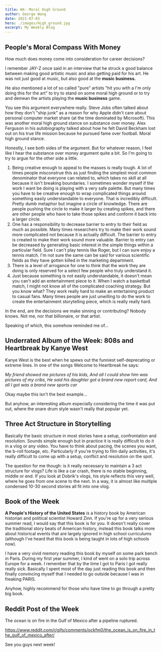 ```yaml
---
title: W4- Moral High Ground
author: George Wang
date: 2021-07-03
hero: ./images/High_ground.jpg
excerpt: My Weekly Blog
---
```


## People's Moral Compass With Money

How much does money come into consideration for career decisions?

I remember JAY-Z once said in an interview that he struck a good balance between making good artistic music and also getting paid for his art. He was not just good at music, but also good at the **music** **business.** 

He also mentioned a lot of so called "pure" artists "hit you with a I'm only doing this for the art" to try to stand on some moral high ground or to try and demean the artists playing the **music business** game.

You see this argument everywhere really. Steve Jobs often talked about how they don't "ship junk" as a reason for why Apple didn't care about personal computer market share (at the time dominated by Microsoft). This was another moral high ground stance on substance over money. Alex Ferguson in his autobiography talked about how he felt David Beckham lost out on his true life mission because he pursued fame over football. Moral high ground stance.

Honestly, I see both sides of the argument. But for whatever reason, I feel like I hear the substance over money argument quite a bit. So I'm going to try to argue for the other side a little.

1. Being creative enough to appeal to the masses is really tough. A lot of times people misconstrue this as just finding the simplest most common denominator that everyone can related to, which takes no skill at all because it isn't breaking boundaries. I sometimes wonder myself if the work I want be doing is playing with a very safe palette. But many times you have to be creative enough to wrap complicated things around something easily understandable to everyone. That is incredibly difficult. Pretty dumb metaphor but imagine a circle of knowledge. There are people pushing the circle to make it larger by creating spikes, and there are other people who have to take those spikes and conform it back into a larger circle.
2. One has a responsibility to decrease barrier to entry to their field as much as possible. Many times researchers try to make their work sound more complicated not because it is actually difficult. The barrier to entry is created to make their work sound more valuable. Barrier to entry can be decreased by generating basic interest in the simple things within a particular field. Sure I can't play tennis like Roger, but I can sure enjoy a tennis match. I'm not sure the same can be said for various scientific fields as they have gotten killed in the marketing department. 
3. There is a level of arrogance for one to think that the work they are doing is only reserved for a select few people who truly understand it. 
4. Just because something is not easily understandable, it doesn't mean you can't add an entertainment piece to it. When I watch a basketball match, I might not know all of the complicated coaching strategy. But you know what? They work really hard to make an entertaining product to casual fans. Many times people are just unwilling to do the work to create the entertainment storytelling piece, which is really really hard.

In the end, are the decisions we make sinning or contributing? Nobody knows. Not me, nor that billionaire, or that artist.

Speaking of which, this somehow reminded me of...

## Underrated Album of the Week: 808s and Heartbreak by Kanye West

Kanye West is the best when he spews out the funniest self-deprecating or extreme lines. In one of the songs Welcome to Heartbreak he says:

*My friend showed me pictures of his kids, And all I could show him was pictures of my cribs, He said his daughter got a brand new report card, And all I got was a brand new sports car*

Okay maybe this isn't the best example...

But anyhow, an interesting album especially considering the time it was put out, where the snare drum style wasn't really that popular yet. 

## Three Act Structure in Storytelling

Basically the basic structure in most stories have a setup, confrontation and resolution. Sounds simple enough but in practice it is really difficult to do it in a vlog or any video. You have to think about pacing, the scenes you want, the b-roll footage, etc. Particularly if you're trying to film daily activities, it's really difficult to come up with a setup, conflict and resolution on the spot. 

The question for me though: is it really necessary to maintain a 3 act structure for vlogs? Life is like a car crash, there is no stable beginning, middle or end. If you look at Dobrik's vlogs, his style reflects this very well, where he goes from one scene to the next. In a way, it is almost like multiple condensed 10-30 second stories all fit into one vlog. 

## Book of the Week

**A People's History of the United States** is a history book by American historian and political scientist Howard Zinn. If you're up for a very serious summer read, I would say that this book is for you. It doesn't really cover the traditional story beats of American history, instead this book talks more about historical events that are largely ignored in high school curriculums (although I've heard that this book is being taught in lots of high schools now).

I have a very vivid memory reading this book by myself on some park bench in Paris. During my first year summer, I kind of went on a solo trip across Europe for a week. I remember that by the time I got to Paris I got really really sick. Basically I spent most of the day just reading this book and then finally convincing myself that I needed to go outside because I was in freaking PARIS. 

Anyhow, highly recommend for those who have time to go through a pretty big book.

## Reddit Post of the Week

The ocean is on fire in the Gulf of Mexico after a pipeline ruptured.

https://www.reddit.com/r/gifs/comments/ockfm0/the_ocean_is_on_fire_in_the_gulf_of_mexico_after/

See you guys next week!